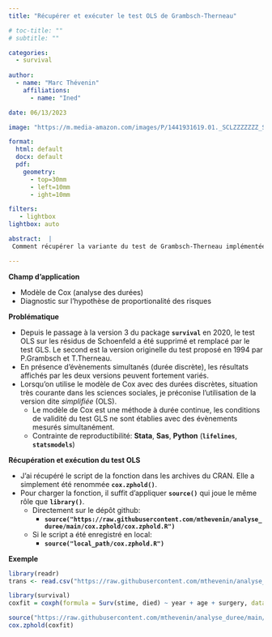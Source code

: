 ```yaml
---
title: "Récupérer et exécuter le test OLS de Grambsch-Therneau"

# toc-title: ""
# subtitle: ""

categories:
  - survival
  
author: 
  - name: "Marc Thévenin"
    affiliations:
      - name: "Ined"

date: 06/13/2023

image: "https://m.media-amazon.com/images/P/1441931619.01._SCLZZZZZZZ_SX500_.jpg"

format: 
  html: default
  docx: default
  pdf:  
    geometry:
      - top=30mm
      - left=10mm
      - ight=10mm

filters:
   - lightbox
lightbox: auto

abstract:  |
 Comment récupérer la variante du test de Grambsch-Therneau implémentée au package `survival` avant son passage à la v3. Permet de s'assurer une reproductibilité avec les autres applications statistiques (Stata, Sas, Python) avec des durées discrètes.

---
```


**Champ d'application** 

* Modèle de Cox (analyse des durées)  
* Diagnostic sur l'hypothèse de proportionalité des risques  


**Problématique**  

- Depuis le passage à la version 3 du package **`survival`** en 2020, le test OLS sur les résidus de Schoenfeld a été supprimé et remplacé par le test GLS. Le second est la version originelle du test proposé en 1994 par P.Grambsch et T.Therneau.
- En présence d'évènements simultanés (durée discrète), les résultats affichés par les deux versions peuvent fortement variés. 
- Lorsqu'on utilise le modèle de Cox avec des durées discrètes, situation très courante dans les sciences sociales, je préconise l'utilisation de la version dite *simplifiée* (OLS). 
  - Le modèle de Cox est une méthode à durée continue, les conditions de validité du test GLS ne sont établies avec des évènements mesurés simultanément.
  - Contrainte de reproductibilité: **Stata**, **Sas**, **Python** (**`lifelines`**, **`statsmodels`**)  


**Récupération et exécution du test OLS**


- J'ai récupéré le script de la fonction dans les archives du CRAN. Elle a simplement été renommée  **`cox.zphold()`**.
- Pour charger la fonction, il suffit d'appliquer  **`source()`** qui joue le même rôle que **`library()`**.
  - Directement sur le dépôt github: 
    - **`source("https://raw.githubusercontent.com/mthevenin/analyse_duree/main/cox.zphold/cox.zphold.R")`**
  - Si le script a été enregistré en local: 
    - **`source("local_path/cox.zphold.R")`**


**Exemple** 

```r
library(readr)
trans <- read.csv("https://raw.githubusercontent.com/mthevenin/analyse_duree/master/bases/transplantation.csv")
```

```r
library(survival)
coxfit = coxph(formula = Surv(stime, died) ~ year + age + surgery, data = trans)
```

```r
source("https://raw.githubusercontent.com/mthevenin/analyse_duree/main/cox.zphold/cox.zphold.R")
cox.zphold(coxfit)
```




